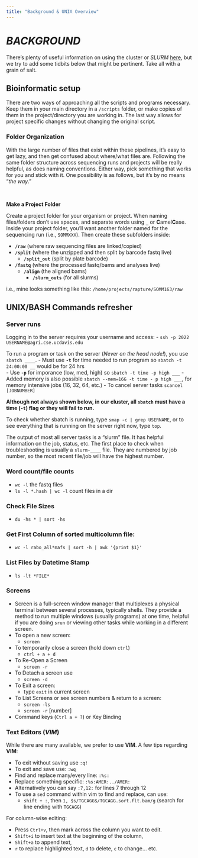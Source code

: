 ```yaml
---
title: "Background & UNIX Overview"
---
```


# *BACKGROUND*

There's plenty of useful information on using the cluster or *SLURM* [here](https://wiki.cse.ucdavis.edu/support/hpc/software/slurm#slurma_highly_scalable_resource_manage), but we try to add some tidbits below that might be pertinent. Take all with a grain of salt.

## Bioinformatic setup

There are two ways of approaching all the scripts and programs necessary. Keep them in your main directory in a `/scripts` folder, or make copies of them in the project/directory you are working in. The last way allows for project specific changes without changing the original script. 

### Folder Organization

With the large number of files that exist within these pipelines, it's easy to get lazy, and then get confused about where/what files are. Following the same folder structure across sequencing runs and projects will be really helpful, as does naming conventions. Either way, pick something that works for you and stick with it. One possibility is as follows, but it's by no means "*the way*."

<br>

**Make a Project Folder**

Create a project folder for your organism or project. When naming files/folders don't use spaces, and separate words using `_` or **C**amel**C**ase. Inside your project folder, you'll want another folder named for the sequencing run (i.e., `SOMMXXX`). Then create these subfolders inside:

 - **`/raw`** (where raw sequencing files are linked/copied)
 - **`/split`** (where the unzipped and then split by barcode fastq live)
    - **`/split_out`** (split by plate barcode)
 - **`/fastq`** (where the processed fastq/bams and analyses live)
    - **`/align`** (the aligned bams)
      - **`/slurm_outs`** (for all slurms)

i.e., mine looks something like this: `/home/projects/rapture/SOMM163/raw`

## UNIX/BASH Commands refresher

### Server runs

Logging in to the server requires your username and access:
 - `ssh -p 2022 USERNAME@agri.cse.ucdavis.edu`

To run a program or task on the server (*Never on the head node!*), you use `sbatch ____`.
  - Must use **`-t`** for time needed to run program so `sbatch -t 24:00:00 __` would be for 24 hrs  
  - Use **`-p`** for imporance (low, med, high) so `sbatch -t time -p high ___`
  - Added memory is also possible `sbatch --mem=16G -t time - p high ___`, for memory intensive jobs (16, 32, 64, etc.)
  - To cancel server tasks `scancel [JOBNUMBER]`
 
**Although not always shown below, in our cluster, all `sbatch` must have a time (`-t`) flag or they will fail to run.**  

To check whether sbatch is running, type `smap -c | grep USERNAME`, or to see everything that is running on the server right now, type `top`.

The output of most all server tasks is a "slurm" file. It has helpful information on the job, status, etc. The first place to check when troubleshooting is usually a `slurm-____` file. They are numbered by job number, so the most recent file/job will have the highest number.

### Word count/file counts
 - `wc -l` the fastq files
 - `ls -l *.hash | wc -l` count files in a dir

### Check File Sizes
 - `du -hs * | sort -hs`
 
### Get First Column of sorted multicolumn file:
 - `wc -l rabo_all*mafs | sort -h | awk '{print $1}'`

### List Files by Datetime Stamp
 - `ls -lt *FILE*`

### Screens
 - Screen is a full-screen window manager that multiplexes a physical terminal between several processes, typically shells. They provide a method to run multiple windows (usually programs) at one time, helpful if you are doing `srun` or viewing other tasks while working in a different screen.
 - To open a new screen: 
    - `screen`
- To temporarily close a screen (hold down `ctrl`)
    - `ctrl + a + d`
- To Re-Open a Screen
    - `screen -r`
- To Detach a screen use
    - `screen -d`
- To Exit a screen:
    - type `exit` in current screen
- To List Screens or see screen numbers & return to a screen:
    - `screen -ls`
    - `screen -r` [number]
 - Command keys (`Ctrl a + ?`) or Key Binding

### Text Editors (*VIM*)

While there are many available, we prefer to use **VIM**. A few tips regarding **VIM**:

 - To exit without saving use `:q!`
 - To exit and save use: `:wq`
 - Find and replace many/every line: `:%s:` 
 - Replace something specific: `:%s:AMER:../AMER:`
 - Alternatively you can say `:7,12:` for lines 7 through 12
 - To use a `sed` command within vim to find and replace, can use:
    - `shift + :`, then `1, $s/TGCAGG$/TGCAGG.sort.flt.bam/g` (search for line ending with `TGCAGG`)

For column-wise editing:

 - Press `Ctrl+v`, then mark across the column you want to edit.
 - `Shift+i` to insert text at the beginning of the column, 
 - `Shift+a` to append text, 
 - `r` to replace highlighted text, `d` to delete, `c` to change... etc.
